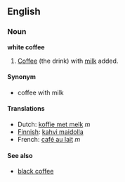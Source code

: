 ==English==
===Noun===
'''white coffee'''

#[[Coffee]] (the drink) with [[milk]] added.

====Synonym====
*coffee with milk

====Translations====
*Dutch: [[koffie met melk]] ''m''
*[[Finnish]]: [[kahvi maidolla]]
*French: [[café au lait]] ''m''

====See also====
*[[black coffee]]
